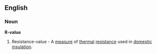 ==English==
===Noun===
{{wikipedia}}
'''R-value'''
#Resistance-value - A [[measure]] of [[thermal]] [[resistance]] used in [[domestic]] [[insulation]].